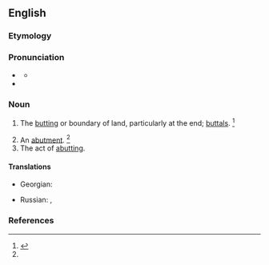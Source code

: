 ==English==

===Etymology===
{{suffix|en|abut|al}}

===Pronunciation===
* {{a|US}} {{IPA|en|/əˈbʌt.l̩/}}
** {{audio|en|LL-Q1860 (eng)-Vealhurl-abuttal.wav|Audio (UK)}}
* {{rhymes|en|ʌtəl}}

===Noun===
{{en-noun}}

# {{lb|en|rare|pluralonly}} The [[butting]] or boundary of land, particularly at the end; [[buttals]]. {{defdate|First attested in the early 17<sup>th</sup> century.}}<ref name=SOED>{{R:SOED5|page=11}}</ref>
#: {{rfquotek|en|Spelman}}
# An [[abutment]]. {{defdate|First attested in the early 17<sup>th</sup> century.}}<ref name=SOED/>
# The act of [[abut]]ting.

====Translations====
{{trans-top|boundary of land}}
* Georgian: {{t|ka|მიჯნა|sc=Geor}}
{{trans-mid}}
* Russian: {{t+|ru|межа́|f}}, {{t+|ru|грани́ца|f}}
{{trans-bottom}}

===References===
<references/>
